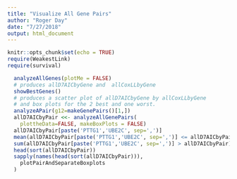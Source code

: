 ```yaml
---
title: "Visualize All Gene Pairs"
author: "Roger Day"
date: "7/27/2018"
output: html_document
---
```


```r
knitr::opts_chunk$set(echo = TRUE)
require(WeakestLink)
require(survival)
```

```r
  analyzeAllGenes(plotMe = FALSE)
  # produces allD7AICbyGene and  allCoxLLbyGene
  showBestGenes()
  # produces a scatter plot of allD7AICbyGene by allCoxLLbyGene
  # and box plots for the 2 best and one worst.
  analyzeAPair(g12=makeGenePairs()[1,])
  allD7AICbyPair <<- analyzeAllGenePairs(
    plottheData=FALSE, makeBoxPlots = FALSE)
  allD7AICbyPair[paste('PTTG1','UBE2C', sep=',')]
  mean(allD7AICbyPair[paste('PTTG1','UBE2C', sep=',')] <= allD7AICbyPair)
  sum(allD7AICbyPair[paste('PTTG1','UBE2C', sep=',')] > allD7AICbyPair)
  head(sort(allD7AICbyPair))
  sapply(names(head(sort(allD7AICbyPair))),
    plotPairAndSeparateBoxplots
  )
```
